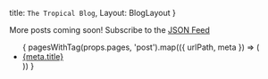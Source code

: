 
  title: `The Tropical Blog`,
  Layout: BlogLayout
}

More posts coming soon! Subscribe to the [JSON Feed](/posts.json)

<ul>
  {
    pagesWithTag(props.pages, 'post').map(({ urlPath, meta }) => (
      <li key={urlPath}><a href={urlPath}>{meta.title}</a></li>
    ))
  }
</ul>
